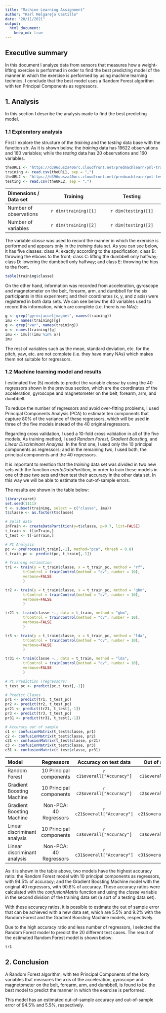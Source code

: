 ```yaml
---
title: "Machine Learning Assignment"
author: "Karl Melgarejo Castillo"
date: "28/11/2021"
output: 
  html_document:
    keep_md: true
---
```


## Executive summary

In this document I analyze data from sensors that measures how a weight-lifting exercise is performed in order to find the best predicting model of the manner in which the exercise is performed by using machine learning technics. I conclude that the best model uses a Random Forest algorithm with ten Principal Components as regressors. 

## 1. Analysis

In this section I describe the analysis made to find the best predicting model.

### 1.1 Exploratory analysis
First I explore the structure of the *training* and the *testing* data base with the function *str*. As it is shown below, the *training* data has 19622 observations and 160 variables; while the *testing* data has 20 observations and 160 variables.

```r
theURL1 <- "https://d396qusza40orc.cloudfront.net/predmachlearn/pml-training.csv"
training <- read.csv(theURL1, sep = ",")
theURL2 <- "https://d396qusza40orc.cloudfront.net/predmachlearn/pml-testing.csv"
testing <- read.csv(theURL2, sep = ",")
```

| Dimensions / Data set     |       Training       |        Testing       | 
| :---                      |        :----:        |        :----:        | 
| Number of observations    | `r dim(training)[1]` |  `r dim(testing)[1]` | 
| Number of variables       | `r dim(training)[2]` |  `r dim(testing)[2]` | 


The variable *classe* was used to record the manner in which the exercise is performed and appears only in the *training* data set. As you can see below, it has five classes: class A: exactly according to the specification; class B: throwing the elbows to the front; class C: lifting the dumbbell only halfway; class D: lowering the dumbbell only halfway; and class E: throwing the hips to the front.

```r
table(training$classe)
```
On the other hand, information was recorded from acceleration, gyroscope and magnetometer on the belt, forearm, arm, and dumbbell for the six participants in this experiment; and their coordinates (x, y, and z axis) were registered in both data sets. We can see below the 40 variables used to record this information, which are complete (i.e. there is no NAs):

```r
g <- grep("gyros|accel|magnet", names(training))
imu <- names(training)[g]
g <- grep("var", names(training))
o <- names(training)[g]
imu <- imu[!(imu %in% o)] 
imu
```
The rest of variables such as the mean, standard deviation, etc. for the pitch, yaw, etc. are not complete (i.e. they have many NAs) which makes them not suitable for regressors. 

### 1.2 Machine learning model and results

I estimated five (5) models to predict the variable *classe* by using the 40 regressors shown in the previous section, which are the coordinates of the acceleration, gyroscope and magnetometer on the belt, forearm, arm, and dumbbell. 

To reduce the number of regressors and avoid over-fitting problems, I used Principal Components Analysis (PCA) to estimate ten components that capture 80% of the variance of these regressors, which will be used in three of the five models instead of the 40 original regressors.

Regarding cross validation, I used a 10-fold cross validation in all of the five models. As training method, I used *Random Forest*, *Gradient Boosting*, and *Linear Discriminant Analysis*. In the first one, I used only the 10 principal components as regressors; and in the remaining two, I used both, the principal components and the 40 regressors.

It is important to mention that the *training* data set was divided in two new sets with the function *createDataPartition*, in order to train these models in one of these two sets and then test their accuracy in the other data set. In this way we will be able to estimate the out-of-sample errors.

The results are shown in the table below:
 
```r
library(caret)
set.seed(1111)
t <- subset(training, select = c("classe", imu))        
t$classe <- as.factor(t$classe)

# Split data
inTrain <- createDataPartition(y=t$classe, p=0.7, list=FALSE)
t_train <- t[inTrain,]
t_test <- t[-inTrain,]

# PC Analysis
pc <- preProcess(t_train[,-1], method="pca", thresh = 0.8)
t_train_pc <- predict(pc, t_train[,-1])

# Training estimation
tr1 <- train(y = t_train$classe, x = t_train_pc, method = "rf",
        trControl = trainControl(method = "cv", number = 10),
        verbose=FALSE
        )

tr2 <- train(y = t_train$classe, x = t_train_pc, method = "gbm",
        trControl = trainControl(method = "cv", number = 10),
        verbose=FALSE
        )

tr21 <- train(classe ~., data = t_train, method = "gbm",
        trControl = trainControl(method = "cv", number = 10),
        verbose=FALSE
        )

tr3 <- train(y = t_train$classe, x = t_train_pc, method = "lda",
        trControl = trainControl(method = "cv", number = 10),
        verbose=FALSE
        )

tr31 <- train(classe ~., data = t_train, method = "lda",
        trControl = trainControl(method = "cv", number = 10),
        verbose=FALSE
        )

# PC Prediction (regressors)
t_test_pc <- predict(pc,t_test[,-1])

# Predict Clases
pr1 <- predict(tr1, t_test_pc)
pr2 <- predict(tr2, t_test_pc)
pr21 <- predict(tr21, t_test[,-1])
pr3 <- predict(tr3, t_test_pc)
pr31 <- predict(tr31, t_test[,-1])

# Accuracy out of sample
c1 <- confusionMatrix(t_test$classe, pr1)
c2 <- confusionMatrix(t_test$classe, pr2)
c21 <- confusionMatrix(t_test$classe, pr21)
c3 <- confusionMatrix(t_test$classe, pr3)
c31 <- confusionMatrix(t_test$classe, pr31)

```


| Model                        |       Regressors        |  Accuracy on test data    |     Out of sample error     | 
| :---                         |          :----:         |        :----:             |         :----:              | 
| Random Forest                | 10 Principal components |`r c1$overall["Accuracy"]` |`r 1-c1$overall["Accuracy"]` | 
| Gradient Boosting Machine    | 10 Principal components |`r c2$overall["Accuracy"]` |`r 1-c2$overall["Accuracy"]` | 
| Gradient Boosting Machine    | Non-PCA: 40 Regressors  |`r c21$overall["Accuracy"]`|`r 1-c21$overall["Accuracy"]`| 
| Linear discriminant analysis | 10 Principal components |`r c3$overall["Accuracy"]` |`r 1-c3$overall["Accuracy"]` | 
| Linear discriminant analysis | Non-PCA: 40 Regressors  |`r c31$overall["Accuracy"]`|`r 1-c31$overall["Accuracy"]`| 

As it is shown in the table above, two models have the highest accuracy ratio: the Random Forest model with 10 principal components as regressors, with 94.5% of accuracy; and the Gradient Boosting Machine model with the original 40 regressors, with 90.8% of accuracy. These accuracy ratios were calculated with the *confusionMatrix* function and using the *classe* variable in the second division of the training data set (a sort of a testing data set).

With these accuracy ratios, it is possible to estimate the out of sample error that can be achieved with a new data set, which are 5.5% and 9.2% with the Random Forest and the Gradient Boosting Machine models, respectively.

Due to the high accuracy ratio and less number of regressors, I selected the Random Forest model to predict the 20 different test cases. The result of the estimated Random Forest model is shown below:

```r
tr1
```

## 2. Conclusion

A Random Forest algorithm, with ten Principal Components of the forty variables that measures the axis of the acceleration, gyroscope and magnetometer on the belt, forearm, arm, and dumbbell, is found to be the best model to predict the manner in which the exercise is performed.

This model has an estimated out-of-sample accuracy and out-of-sample error of 94.5% and 5.5%, respectively.   



